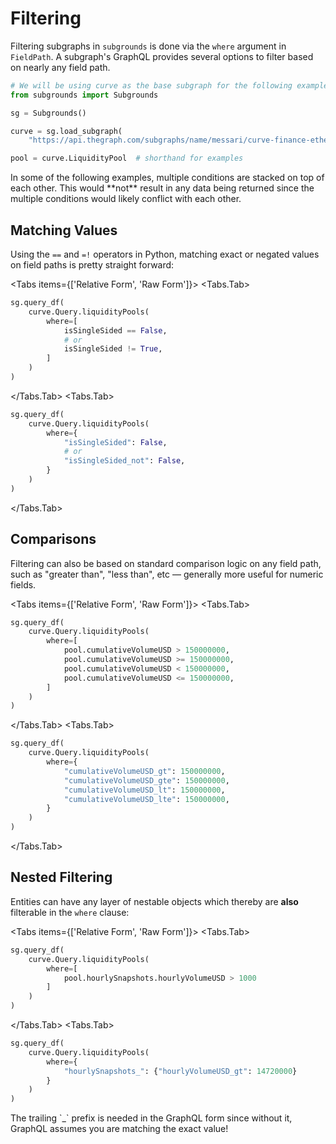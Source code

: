 

# Filtering

Filtering subgraphs in `subgrounds` is done via the `where` argument in `FieldPath`. A subgraph's GraphQL provides several options to filter based on nearly any field path.



```python copy
# We will be using curve as the base subgraph for the following examples
from subgrounds import Subgrounds

sg = Subgrounds()

curve = sg.load_subgraph(
    "https://api.thegraph.com/subgraphs/name/messari/curve-finance-ethereum")

pool = curve.LiquidityPool  # shorthand for examples
```

<Callout type="info">
In some of the following examples, multiple conditions are stacked on top of each other. This would **not** result in any data being returned since the multiple conditions would likely conflict with each other.

</Callout>

## Matching Values

Using the `==` and `=!` operators in Python, matching exact or negated values on field paths is pretty straight forward:

<Tabs items={['Relative Form', 'Raw Form']}>
<Tabs.Tab>
```python copy
sg.query_df(
    curve.Query.liquidityPools(
        where=[
            isSingleSided == False,
            # or
            isSingleSided != True,
        ]
    )
)
```
</Tabs.Tab>
<Tabs.Tab>
```python copy
sg.query_df(
    curve.Query.liquidityPools(
        where={
            "isSingleSided": False,
            # or
            "isSingleSided_not": False,
        }
    )
)
```
</Tabs.Tab>
</Tabs>
## Comparisons

Filtering can also be based on standard comparison logic on any field path, such as "greater than", "less than", etc — generally more useful for numeric fields.

<Tabs items={['Relative Form', 'Raw Form']}>
<Tabs.Tab>
```python copy
sg.query_df(
    curve.Query.liquidityPools(
        where=[
            pool.cumulativeVolumeUSD > 150000000,
            pool.cumulativeVolumeUSD >= 150000000,
            pool.cumulativeVolumeUSD < 150000000,
            pool.cumulativeVolumeUSD <= 150000000,
        ]
    )
)
```
</Tabs.Tab>
<Tabs.Tab>
```python copy
sg.query_df(
    curve.Query.liquidityPools(
        where={
            "cumulativeVolumeUSD_gt": 150000000,
            "cumulativeVolumeUSD_gte": 150000000,
            "cumulativeVolumeUSD_lt": 150000000,
            "cumulativeVolumeUSD_lte": 150000000,
        }
    )
)
```
</Tabs.Tab>
</Tabs>
## Nested Filtering

Entities can have any layer of nestable objects which thereby are **also** filterable in the `where` clause:

<Tabs items={['Relative Form', 'Raw Form']}>
<Tabs.Tab>
```python copy
sg.query_df(
    curve.Query.liquidityPools(
        where=[
            pool.hourlySnapshots.hourlyVolumeUSD > 1000
        ]
    )
)
```
</Tabs.Tab>
<Tabs.Tab>
```python copy
sg.query_df(
    curve.Query.liquidityPools(
        where={
            "hourlySnapshots_": {"hourlyVolumeUSD_gt": 14720000}
        }
    )
)
```

<Callout type="info">
The trailing `_` prefix is needed in the GraphQL form since without it, GraphQL assumes you are matching the exact value!

</Callout>
</Tabs.Tab>
</Tabs>
